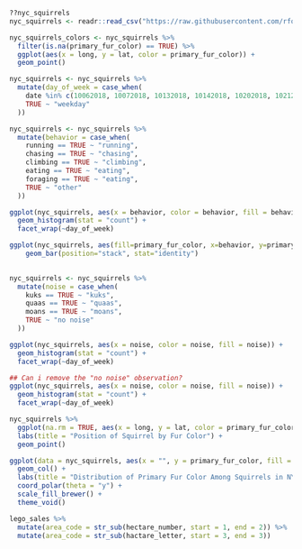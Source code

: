 ```r
??nyc_squirrels
nyc_squirrels <- readr::read_csv("https://raw.githubusercontent.com/rfordatascience/tidytuesday/master/data/2019/2019-10-29/nyc_squirrels.csv")
```

```r
nyc_squirrels_colors <- nyc_squirrels %>% 
  filter(is.na(primary_fur_color) == TRUE) %>%
  ggplot(aes(x = long, y = lat, color = primary_fur_color)) +     
  geom_point() 
```

```r
nyc_squirrels <- nyc_squirrels %>%
  mutate(day_of_week = case_when(
    date %in% c(10062018, 10072018, 10132018, 10142018, 10202018, 10212018, 10272018, 10282018) ~ "weekend",
    TRUE ~ "weekday"
  ))
```

```r
nyc_squirrels <- nyc_squirrels %>%
  mutate(behavior = case_when(
    running == TRUE ~ "running",
    chasing == TRUE ~ "chasing",
    climbing == TRUE ~ "climbing",
    eating == TRUE ~ "eating",
    foraging == TRUE ~ "eating",
    TRUE ~ "other"
  ))
```

```r
ggplot(nyc_squirrels, aes(x = behavior, color = behavior, fill = behavior)) +
  geom_histogram(stat = "count") +
  facet_wrap(~day_of_week)
```

```r

ggplot(nyc_squirrels, aes(fill=primary_fur_color, x=behavior, y=primary_fur_color)) + 
    geom_bar(position="stack", stat="identity")
    

```

```r
nyc_squirrels <- nyc_squirrels %>%
  mutate(noise = case_when(
    kuks == TRUE ~ "kuks",
    quaas == TRUE ~ "quaas",
    moans == TRUE ~ "moans",
    TRUE ~ "no noise"
  ))
```

```r
ggplot(nyc_squirrels, aes(x = noise, color = noise, fill = noise)) +
  geom_histogram(stat = "count") +
  facet_wrap(~day_of_week)
```

```r
## Can i remove the "no noise" observation? 
ggplot(nyc_squirrels, aes(x = noise, color = noise, fill = noise)) +
  geom_histogram(stat = "count") +
  facet_wrap(~day_of_week) 
```

```r
nyc_squirrels %>%
  ggplot(na.rm = TRUE, aes(x = long, y = lat, color = primary_fur_color)) +
  labs(title = "Position of Squirrel by Fur Color") +
  geom_point()
```

```r
ggplot(data = nyc_squirrels, aes(x = "", y = primary_fur_color, fill = primary_fur_color)) +
  geom_col() + 
  labs(title = "Distribution of Primary Fur Color Among Squirrels in NYC", x = "", y = "") +
  coord_polar(theta = "y") + 
  scale_fill_brewer() + 
  theme_void()
```

```r
lego_sales %>%
  mutate(area_code = str_sub(hectare_number, start = 1, end = 2)) %>%
  mutate(area_code = str_sub(hactare_letter, start = 3, end = 3)) 
```
